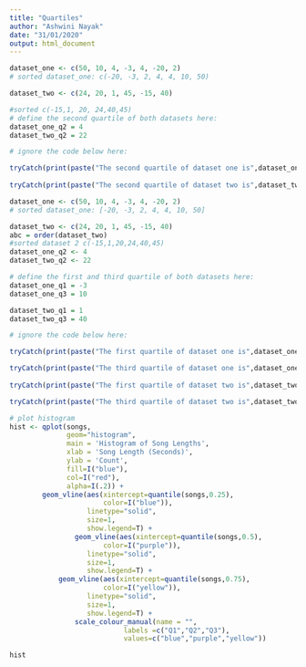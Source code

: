 ```yaml
---
title: "Quartiles"
author: "Ashwini Nayak"
date: "31/01/2020"
output: html_document
---
```


```r
dataset_one <- c(50, 10, 4, -3, 4, -20, 2)
# sorted dataset_one: c(-20, -3, 2, 4, 4, 10, 50)

dataset_two <- c(24, 20, 1, 45, -15, 40)

#sorted c(-15,1, 20, 24,40,45)
# define the second quartile of both datasets here:
dataset_one_q2 = 4
dataset_two_q2 = 22
```

```r
# ignore the code below here:

tryCatch(print(paste("The second quartile of dataset one is",dataset_one_q2)), error=function(e) {print("You haven't defined dataset_one_q2")})
         
tryCatch(print(paste("The second quartile of dataset two is",dataset_two_q2)), error=function(e) {print("You haven't defined dataset_two_q2")})
```

```r
dataset_one <- c(50, 10, 4, -3, 4, -20, 2)
# sorted dataset_one: [-20, -3, 2, 4, 4, 10, 50]

dataset_two <- c(24, 20, 1, 45, -15, 40)
abc = order(dataset_two)
#sorted dataset 2 c(-15,1,20,24,40,45)
dataset_one_q2 <- 4
dataset_two_q2 <- 22

# define the first and third quartile of both datasets here:
dataset_one_q1 = -3
dataset_one_q3 = 10

dataset_two_q1 = 1
dataset_two_q3 = 40
```

```r
# ignore the code below here:

tryCatch(print(paste("The first quartile of dataset one is",dataset_one_q1)), error=function(e) {print("You haven't defined dataset_one_q1")})

tryCatch(print(paste("The third quartile of dataset one is",dataset_one_q3)), error=function(e) {print("You haven't defined dataset_one_q3")})
         
tryCatch(print(paste("The first quartile of dataset two is",dataset_two_q1)), error=function(e) {print("You haven't defined dataset_two_q1")})

tryCatch(print(paste("The third quartile of dataset two is",dataset_two_q3)), error=function(e) {print("You haven't defined dataset_two_q3")})
```


```r
# plot histogram
hist <- qplot(songs,
              geom="histogram",
              main = 'Histogram of Song Lengths',
              xlab = 'Song Length (Seconds)',
              ylab = 'Count',
              fill=I("blue"),
              col=I("red"),
              alpha=I(.2)) +
        geom_vline(aes(xintercept=quantile(songs,0.25),
                       color=I("blue")),
                   linetype="solid",
                   size=1,
                   show.legend=T) +
				geom_vline(aes(xintercept=quantile(songs,0.5),
                       color=I("purple")),
                   linetype="solid",
                   size=1,
                   show.legend=T) +
  			geom_vline(aes(xintercept=quantile(songs,0.75),
                       color=I("yellow")),
                   linetype="solid",
                   size=1,
                   show.legend=T) + 
				scale_colour_manual(name = "",
                            labels =c("Q1","Q2","Q3"),
                            values=c("blue","purple","yellow"))

hist
```

